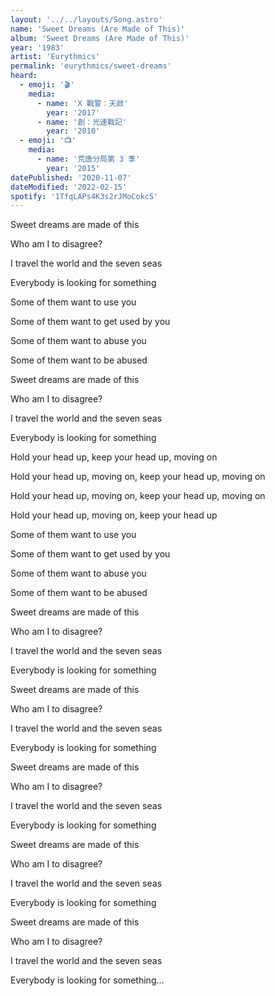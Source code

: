 ```yaml
---
layout: '../../layouts/Song.astro'
name: 'Sweet Dreams (Are Made of This)'
album: 'Sweet Dreams (Are Made of This)'
year: '1983'
artist: 'Eurythmics'
permalink: 'eurythmics/sweet-dreams'
heard:
  - emoji: '🎬'
    media:
      - name: 'X 戰警：天啟'
        year: '2017'
      - name: '創：光速戰記'
        year: '2010'
  - emoji: '📺'
    media:
      - name: '荒唐分局第 3 季'
        year: '2015'
datePublished: '2020-11-07'
dateModified: '2022-02-15'
spotify: '1TfqLAPs4K3s2rJMoCokcS'
---
```


<LyricSection>

Sweet dreams are made of this

Who am I to disagree?

I travel the world and the seven seas

Everybody is looking for something

</LyricSection>

<LyricSection>

Some of them want to use you

Some of them want to get used by you

Some of them want to abuse you

Some of them want to be abused

</LyricSection>

<LyricSection>

Sweet dreams are made of this

Who am I to disagree?

I travel the world and the seven seas

Everybody is looking for something

</LyricSection>

<LyricSection>

Hold your head up, keep your head up, moving on

Hold your head up, moving on, keep your head up, moving on

Hold your head up, moving on, keep your head up, moving on

Hold your head up, moving on, keep your head up

</LyricSection>

<LyricSection>

Some of them want to use you

Some of them want to get used by you

Some of them want to abuse you

Some of them want to be abused

</LyricSection>

<LyricSection>

Sweet dreams are made of this

Who am I to disagree?

I travel the world and the seven seas

Everybody is looking for something

</LyricSection>

<LyricSection>

Sweet dreams are made of this

Who am I to disagree?

I travel the world and the seven seas

Everybody is looking for something

</LyricSection>

<LyricSection>

Sweet dreams are made of this

Who am I to disagree?

I travel the world and the seven seas

Everybody is looking for something

</LyricSection>

<LyricSection>

Sweet dreams are made of this

Who am I to disagree?

I travel the world and the seven seas

Everybody is looking for something

</LyricSection>

<LyricSection>

Sweet dreams are made of this

Who am I to disagree?

I travel the world and the seven seas

Everybody is looking for something...

</LyricSection>
